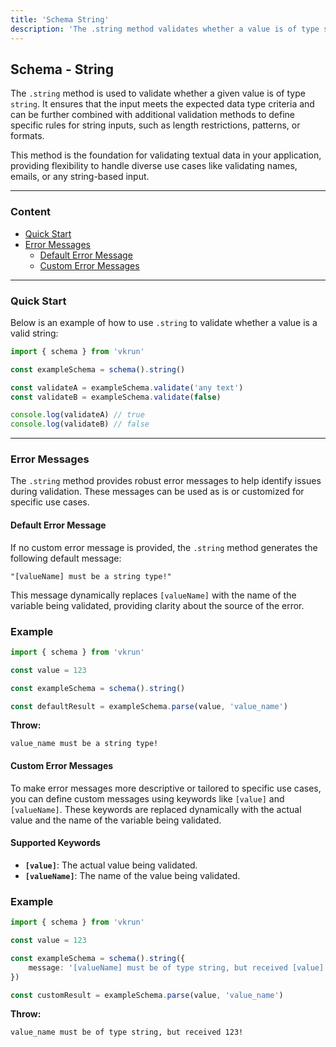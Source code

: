```yaml
---
title: 'Schema String'
description: 'The .string method validates whether a value is of type string. It provides a foundation for handling textual data in your application, allowing you to define additional rules like length, patterns, and formats to suit various use cases such as names, emails, or general string inputs.'
---
```


## Schema - String

The `.string` method is used to validate whether a given value is of type `string`. It ensures that the input meets the expected data type criteria and can be further combined with additional validation methods to define specific rules for string inputs, such as length restrictions, patterns, or formats.

This method is the foundation for validating textual data in your application, providing flexibility to handle diverse use cases like validating names, emails, or any string-based input.

---

### Content

- [Quick Start](#quick-start)
- [Error Messages](#error-messages)
  - [Default Error Message](#default-error-message)
  - [Custom Error Messages](#custom-error-messages)

---

### Quick Start

Below is an example of how to use `.string` to validate whether a value is a valid string:

```ts
import { schema } from 'vkrun'

const exampleSchema = schema().string()

const validateA = exampleSchema.validate('any text')
const validateB = exampleSchema.validate(false)

console.log(validateA) // true
console.log(validateB) // false
```

---

### Error Messages

The `.string` method provides robust error messages to help identify issues during validation. These messages can be used as is or customized for specific use cases.

#### Default Error Message

If no custom error message is provided, the `.string` method generates the following default message:

```
"[valueName] must be a string type!"
```

This message dynamically replaces `[valueName]` with the name of the variable being validated, providing clarity about the source of the error.

### Example

```ts
import { schema } from 'vkrun'

const value = 123

const exampleSchema = schema().string()

const defaultResult = exampleSchema.parse(value, 'value_name')
```

**Throw:**

```
value_name must be a string type!
```

#### Custom Error Messages

To make error messages more descriptive or tailored to specific use cases, you can define custom messages using keywords like `[value]` and `[valueName]`. These keywords are replaced dynamically with the actual value and the name of the variable being validated.

#### Supported Keywords

- **`[value]`**: The actual value being validated.
- **`[valueName]`**: The name of the value being validated.

### Example

```ts
import { schema } from 'vkrun'

const value = 123

const exampleSchema = schema().string({
	message: '[valueName] must be of type string, but received [value]!',
})

const customResult = exampleSchema.parse(value, 'value_name')
```

**Throw:**

```
value_name must be of type string, but received 123!
```
